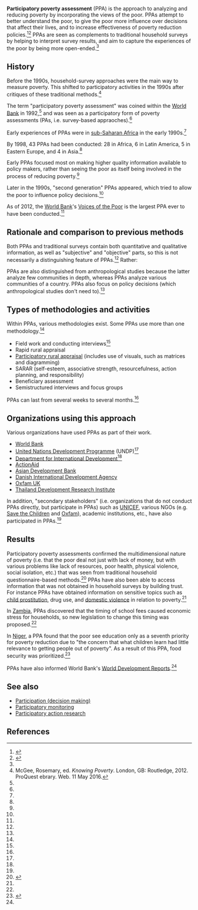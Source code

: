 '''Participatory poverty assessment''' (PPA) is the approach to analyzing and reducing poverty by incorporating the views of the poor. PPAs attempt to better understand the poor, to give the poor more influence over decisions that affect their lives, and to increase effectiveness of poverty reduction policies.<ref name="ppa_guide">{{cite web |url=http://info.worldbank.org/etools/docs/library/238411/ppa.pdf |title=A rough guide to PPAs |author=Andy Norton with Bella Bird Karen Brock Margaret Kakande Carrie Turk |publisher=Overseas Development Institute |year=2006}}</ref>{{rp|6}}<ref>{{cite web |url=http://www.hakikazi.org/tcdd/newpage7.htm |title=Presentation on Introduction to Participatory Poverty Assessments (PPAs) |publisher=Hakikazi Catalyst |accessdate=May 10, 2016}}</ref> PPAs are seen as complements to traditional household surveys by helping to interpret survey results, and aim to capture the experiences of the poor by being more open-ended.<ref name=robb/>{{rp|xiii,xv}}

==History==

Before the 1990s, household-survey approaches were the main way to measure poverty. This shifted to participatory activities in the 1990s after critiques of these traditional methods.<ref name="mcgee">McGee, Rosemary, ed. ''Knowing Poverty''. London, GB: Routledge, 2012. ProQuest ebrary. Web. 11 May 2016.</ref>{{rp|1,3}}

The term "participatory poverty assessment" was coined within the [[World Bank]] in 1992,<ref name=ppa_guide/> and was seen as a participatory form of poverty assessments (PAs, i.e. survey-based appraoches).<ref name=mcgee/>{{rp|2,3}} 

Early experiences of PPAs were in [[sub-Saharan Africa]] in the early 1990s.<ref name=mcgee/>{{rp|3}}

By 1998, 43 PPAs had been conducted: 28 in Africa, 6 in Latin America, 5 in Eastern Europe, and 4 in Asia.<ref name=robb/>{{rp|xiii,xiv,15}}

Early PPAs focused most on making higher quality information available to policy makers, rather than seeing the poor as itself being involved in the process of reducing poverty.<ref name=mcgee/>{{rp|3}}

Later in the 1990s, "second generation" PPAs appeared, which tried to allow the poor to influence policy decisions.<ref name=mcgee/>{{rp|4}}

As of 2012, the [[World Bank]]'s [[Voices of the Poor]] is the largest PPA ever to have been conducted.<ref name=mcgee/>{{rp|4}}

==Rationale and comparison to previous methods==

Both PPAs and traditional surveys contain both quantitative and qualitative information, as well as "subjective" and "objective" parts, so this is not necessarily a distinguishing feature of PPAs.<ref name=robb/>{{rp|4}} Rather:

{{quote |text=Traditional survey data can be used to count, compare, and predict.  The strength of the PPA is not in counting but rather in understanding hidden dimensions of poverty and analyzing causality and processes by which people fall into and get out of poverty.<ref name=robb/>{{rp|5}}}}

PPAs are also distinguished from anthropological studies because the latter analyze few communities in depth, whereas PPAs analyze various communities of a country. PPAs also focus on policy decisions (which anthropological studies don't need to).<ref name=robb/>{{rp|5,6}}

==Types of methodologies and activities==

Within PPAs, various methodologies exist. Some PPAs use more than one methodology.<ref name=robb/>{{rp|6}}

* Field work and conducting interviews<ref name=robb/>{{rp|5}}
* Rapid rural appraisal
* [[Participatory rural appraisal]] (includes use of visuals, such as matrices and diagramming)
* SARAR (self-esteem, associative strength, resourcefulness, action planning, and responsibility)
* Beneficiary assessment
* Semistructured interviews and focus groups

PPAs can last from several weeks to several months.<ref name=robb/>{{rp|7}}

==Organizations using this approach==

Various organizations have used PPAs as part of their work.

* [[World Bank]]
* [[United Nations Development Programme]] (UNDP)<ref name=robb/>{{rp|3}}
* [[Department for International Development]]<ref name=robb/>{{rp|17}}
* [[ActionAid]]
* [[Asian Development Bank]]
* [[Danish International Development Agency]]
* [[Oxfam UK]]
* [[Thailand Development Research Institute]]

In addition, "secondary stakeholders" (i.e. organizations that do not conduct PPAs directly, but participate in PPAs) such as [[UNICEF]], various NGOs (e.g. [[Save the Children]] and [[Oxfam]]), academic institutions, etc., have also participated in PPAs.<ref name=robb/>{{rp|5}}

==Results==

Participatory poverty assessments confirmed the multidimensional nature of poverty (i.e. that the poor deal not just with lack of money, but with various problems like lack of resources, poor health, physical violence, social isolation, etc.) that was seen from traditional household questionnaire-based methods.<ref name="robb">{{cite web |url=http://www-wds.worldbank.org/external/default/WDSContentServer/WDSP/IB/1999/07/22/000094946_99040105542482/Rendered/PDF/multi_page.pdf |title=Can the Poor Influence Policy? Participatory Poverty Assessments in the Developing World |author=Caroline M. Robb |year=1999 |publisher=[[International Bank for Reconstruction and Development]]}}</ref>{{rp|vi}} PPAs have also been able to access information that was not obtained in household surveys by building trust. For instance PPAs have obtained information on sensitive topics such as [[child prostitution]], drug use, and [[domestic violence]] in relation to poverty.<ref name=robb/>{{rp|xiv}}

In [[Zambia]], PPAs discovered that the timing of school fees caused economic stress for households, so new legislation to change this timing was proposed.<ref name=robb/>{{rp|xv}}

In [[Niger]], a PPA found that the poor see education only as a seventh priority for poverty reduction due to "the concern that what children learn had little relevance to getting people out of poverty". As a result of this PPA, food security was prioritized.<ref>{{cite web |url=http://www-wds.worldbank.org/external/default/WDSContentServer/WDSP/IB/2006/09/21/000160016_20060921172552/Rendered/PDF/373930PAPER0NE0participatory0poverty.pdf |title=Participatory Poverty Assessment - Niger}}</ref>{{rp|vii}}

PPAs have also informed World Bank's [[World Development Report]]s.<ref name=robb/>{{rp|vi}}

==See also==

*[[Participation (decision making)]]
*[[Participatory monitoring]]
*[[Participatory action research]]

==References==

{{reflist|30em}}

